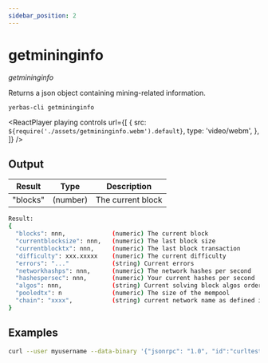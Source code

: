 ```yaml
---
sidebar_position: 2
---
```



# getmininginfo

_getmininginfo_

Returns a json object containing mining-related information.

`yerbas-cli getmininginfo `

<ReactPlayer
  playing
  controls
  url={[
    {
      src: `${require('./assets/getmininginfo.webm').default}`,
      type: 'video/webm',
    },
  ]}
/>

## Output

| Result   | Type     | Description       |
| -------- | -------- | ----------------- |
| "blocks" | (number) | The current block |

```bash
Result:
{
  "blocks": nnn,             (numeric) The current block
  "currentblocksize": nnn,   (numeric) The last block size
  "currentblocktx": nnn,     (numeric) The last block transaction
  "difficulty": xxx.xxxxx    (numeric) The current difficulty
  "errors": "..."            (string) Current errors
  "networkhashps": nnn,      (numeric) The network hashes per second
  "hashespersec": nnn,       (numeric) Your current hashes per second
  "algos": nnn,              (string) Current solving block algos orders
  "pooledtx": n              (numeric) The size of the mempool
  "chain": "xxxx",           (string) current network name as defined in BIP70 (main, test, regtest)
}
```

## Examples

```bash
curl --user myusername --data-binary '{"jsonrpc": "1.0", "id":"curltest", "method": "getmininginfo", "params": [] }' -H 'content-type: text/plain;' http://127.0.0.1:9998/
```
